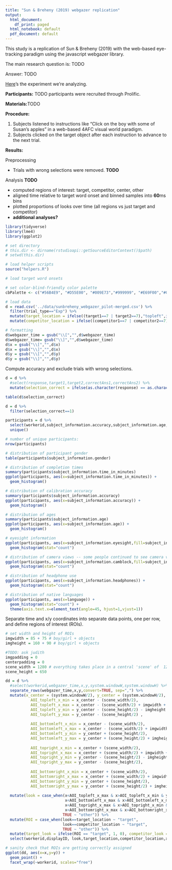 ```yaml
---
title: "Sun & Breheny (2019) webgazer replication"
output:
  html_document:
    df_print: paged
  html_notebook: default
  pdf_document: default
---
```


This study is a replication of Sun & Breheny (2019) with the web-based eye-tracking paradigm using the javascript webgazer library.

The main research question is: TODO

Answer: TODO

[Here](https://madiganbrodsky.github.io/eyetracking_replication/experiments/SunBreheny_webgazer/pilot/list1)'s the experiment we're analyzing.

**Participants:** TODO participants were recruited through Prolific.

**Materials:**TODO

**Procedure:**

1. Subjects listened to instructions like "Click on the boy with some of Susan's apples" in a web-based 4AFC visual world paradigm.
2. Subjects clicked on the target object after each instruction to advance to the next trial.

**Results:**

Preprocessing

* Trials with wrong selections were removed. **TODO**

Analysis **TODO**

* computed regions of interest: target, competitor, center, other
* aligned time relative to target word onset and binned samples into **60**ms bins
* plotted proportions of looks over time (all regions vs just target and competitor)
* **additional analyses?**

```r
library(tidyverse)
library(lme4)
library(ggplot2)

# set directory
# this.dir <- dirname(rstudioapi::getSourceEditorContext()$path)
# setwd(this.dir)

# load helper scripts
source("helpers.R")

# load target word onsets

# set color-blind-friendly color palette
cbPalette <- c("#56B4E9", "#D55E00", "#009E73","#999999", "#E69F00","#009E73","#56B4E9", "#D55E00", "#009E73","#999999", "#E69F00","#009E73","#56B4E9", "#D55E00", "#009E73","#999999", "#E69F00","#009E73","#56B4E9", "#D55E00", "#009E73","#999999", "#E69F00","#009E73")

# load data 
d = read.csv('../data/sunbreheny_webgazer_pilot-merged.csv') %>%
  filter(trial_type=="Exp") %>%
  mutate(target_location = ifelse((target1==7 | target2==7),"topleft",ifelse((target1==8 | target2==8),"bottomleft",ifelse((target1==9 | target2==9),"topright",ifelse((target1==10 | target2==10),"bottomright",NA))))) %>%
  mutate(competitor_location = ifelse((competitor1==7 | competitor2==7),"topleft",ifelse((competitor1==8 | competitor2==8),"bottomleft",ifelse((competitor1==9 | competitor2==9),"topright",ifelse((competitor1==10 | competitor2==10),"bottomright", NA)))))

# formatting
d$webgazer_time = gsub("\\[","",d$webgazer_time)
d$webgazer_time= gsub("\\]","",d$webgazer_time)
d$x = gsub("\\[","",d$x)
d$x = gsub("\\]","",d$x)
d$y = gsub("\\[","",d$y)
d$y = gsub("\\]","",d$y)
```


Compute accuracy and exclude trials with wrong selections.
```r
d = d %>% 
  #select(response,target1,target2,correctAns1,correctAns2) %>%
  mutate(selection_correct = ifelse(as.character(response) == as.character(correctAns1),1, ifelse(as.character(response) == as.character(correctAns2),1,0)),language = tolower(subject_information.language))

table(d$selection_correct)

d = d %>% 
  filter(selection_correct==1)

participants = d %>% 
  select(workerid,subject_information.accuracy,subject_information.age,subject_information.camblock,subject_information.comments, subject_information.eyesight, subject_information.eyesight_task, subject_information.gender, subject_information.headphones, language, subject_information.previous_accuracy_attempts, subject_information.time_in_minutes) %>% 
  unique()

# number of unique participants:
nrow(participants) 

# distribution of participant gender
table(participants$subject_information.gender)

# distribution of completion times
summary(participants$subject_information.time_in_minutes)
ggplot(participants, aes(x=subject_information.time_in_minutes)) +
  geom_histogram()

# distribution of calibration accuracy
summary(participants$subject_information.accuracy)
ggplot(participants, aes(x=subject_information.accuracy)) +
  geom_histogram()

# distribution of ages
summary(participants$subject_information.age)
ggplot(participants, aes(x=subject_information.age)) +
  geom_histogram()

# eyesight information
ggplot(participants, aes(x=subject_information.eyesight,fill=subject_information.eyesight_task)) +
  geom_histogram(stat="count")

# distribution of camera views -- some people continued to see camera view even during experiment (bug we haven't figured out yet how to fix)
ggplot(participants, aes(x=subject_information.camblock,fill=subject_information.camblock)) +
  geom_histogram(stat="count")

# distribution of headphone use
ggplot(participants, aes(x=subject_information.headphones)) +
  geom_histogram(stat="count")

# distribution of native languages
ggplot(participants, aes(x=language)) +
  geom_histogram(stat="count") +
  theme(axis.text.x=element_text(angle=45, hjust=1,vjust=1))
```

Separate time and x/y coordinates into separate data points, one per row, and define regions of interest (ROIs).
```r
# set width and height of ROIs
imgwidth = 85 + 75 # boy/girl + objects
imgheight = 160 + 90 # boy/girl + objects

#TODO: ask judith
imgpadding = 0 
centerpadding = 0 
scene_width = 1280 # everything takes place in a central 'scene' of  1280 pixels 
scene_height = 650 

dd = d %>%
  #select(workerid,webgazer_time,x,y,system.windowW,system.windowH) %>%
  separate_rows(webgazer_time,x,y,convert=TRUE, sep=",") %>% 
  mutate(x_center = (system.windowW/2), y_center = (system.windowH/2),
           AOI_topleft_x_min = x_center - (scene_width/2),
           AOI_topleft_x_max = x_center - (scene_width/2) + imgwidth + imgpadding,
           AOI_topleft_y_min = y_center - (scene_height/2) - imgheight - imgpadding,
           AOI_topleft_y_max = y_center - (scene_height/2) ,
         
           AOI_bottomleft_x_min = x_center - (scene_width/2),
           AOI_bottomleft_x_max = x_center - (scene_width/2) + imgwidth + imgpadding,
           AOI_bottomleft_y_min = y_center + (scene_height/2),
           AOI_bottomleft_y_max = y_center + (scene_height/2) + imgheight + imgpadding,
         
           AOI_topright_x_min = x_center + (scene_width/2),
           AOI_topright_x_max = x_center + (scene_width/2) + imgwidth + imgpadding,
           AOI_topright_y_min = y_center - (scene_height/2) - imgheight - imgpadding,
           AOI_topright_y_max = y_center - (scene_height/2),
         
           AOI_bottomright_x_min = x_center + (scene_width/2),
           AOI_bottomright_x_max = x_center + (scene_width/2) + imgwidth + imgpadding,
           AOI_bottomright_y_min = y_center + (scene_height/2),
           AOI_bottomright_y_max = y_center + (scene_height/2) + imgheight + imgpadding) %>%
  
  mutate(look = case_when(x<AOI_topleft_x_max & x>AOI_topleft_x_min & y<AOI_topleft_y_max & y>AOI_topleft_y_min ~ "topleft",
                          x<AOI_bottomleft_x_max & x>AOI_bottomleft_x_min & y<AOI_bottomleft_y_max & y > AOI_bottomleft_y_min ~ "bottomleft",
                          x<AOI_topright_x_max & x>AOI_topright_x_min & y<AOI_topright_y_max & y>AOI_topright_y_min ~ "topright",
                          x<AOI_bottomright_x_max & x>AOI_bottomright_x_min & y<AOI_bottomright_y_max & y>AOI_bottomright_y_min ~ "bottomright",
                         TRUE ~ "other")) %>%
  mutate(ROI = case_when(look==target_location ~ "target",
                         look==competitor_location ~ "target",
                         TRUE ~ "other")) %>%
  mutate(target_look = ifelse(ROI == "target", 1, 0), competitor_look = ifelse(ROI == "competitor", 1, 0), other_look = ifelse(ROI == "other", 1, 0)) %>% 
  select(workerid,displayID, look,target_location,competitor_location,x,y)

# sanity check that ROIs are getting correctly assigned
ggplot(dd, aes(x=x,y=y)) +
  geom_point() +
  facet_wrap(~workerid, scales="free")
```